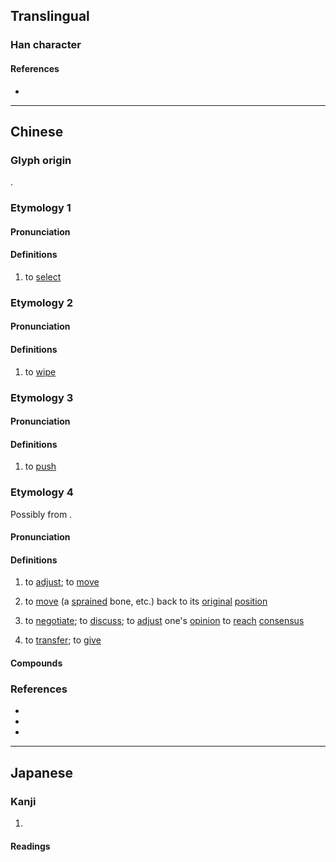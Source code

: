 {{character info}}
==Translingual==

===Han character===
{{Han char|rn=64|rad=手|as=12|sn=15|four=|canj=QOGF|ids=⿰扌焦}}

====References====
* {{Han ref|kx=0456.020|dkj=12736|dj=0805.010|hdz=31960.060|uh=64A8|ud=25768}}

----

==Chinese==

===Glyph origin===
{{Han etym}}
{{Han compound|手|焦|ls=psc|c1=s|c2=p|t1=hand}}.

===Etymology 1===
{{zh-forms}}

====Pronunciation====
{{zh-pron
|m=xiāo
|c=siu1
|mc=y
|oc=2+1
|cat=v
}}

====Definitions====
{{zh-hanzi}}

# {{zh-hg}} to [[select]]

===Etymology 2===
{{zh-forms}}

====Pronunciation====
{{zh-pron
|m=xiāo,xiào
|cat=v
}}

====Definitions====
{{zh-hanzi}}

# {{zh-hg}} to [[wipe]]

===Etymology 3===
{{zh-forms}}

====Pronunciation====
{{zh-pron
|m=sōu
|cat=v
}}

====Definitions====
{{zh-hanzi}}

# {{zh-hg}} to [[push]]

===Etymology 4===
{{zh-forms|alt=喬,移}}
Possibly from {{och-l|調|id=1|harmonious; to adjust}}.

====Pronunciation====
{{zh-pron
|mn=xm,zz,tp,kh,tn,tc,yl:chhiâu/qz,lk,sx,km,mg,hc,ph:chhâu
|cat=v
}}

====Definitions====
{{zh-hanzi}}

# {{lb|zh|Hokkien}} to [[adjust]]; to [[move]]
# {{lb|zh|Hokkien}} to [[move]] (a [[sprain]]ed bone, etc.) back to its [[original]] [[position]]
# {{lb|zh|Hokkien}} to [[negotiate]]; to [[discuss]]; to [[adjust]] one's [[opinion]] to [[reach]] [[consensus]]
# {{lb|zh|Xiamen|&|Zhangzhou|_|Hokkien}} to [[transfer]]; to [[give]]

====Compounds====
{{zh-der|撨時鐘|撨徙|撨摵|推撨|撨骨|撨價數|撨價錢|撨價|撨撥|撨交椅}}

===References===
* {{R:yue:Jyutping Database}}
* {{R:nan:thcwd|11132}}
* {{cite-web
|author=劉建仁
|authorlink=
|date=2011-01-15
|url=https://taiwanlanguage.wordpress.com/2011/01/15/喬（ts‘iauˊ）──協調/
|title=喬（ts‘iauˊ）──協調
|work=台灣話的語源與理據
|lang=zh
|accessdate=2020-05-12
}}

----

==Japanese==

===Kanji===
{{ja-kanji|grade=|rs=手12}}

# {{rfdef|ja|sort=手12}}

====Readings====
{{rfv-pron|ja}}
{{ja-readings
|goon=しょう<せう, じょう<ぜう
|kanon=しょう<せう<!--
|kun=えら-ぶ, と-る, ぬぐ-う<ぬぐ-ふ-->
}}<!--
{{ja-readings
|goon=す
|kanon=そう
|kun=お-す
}}-->